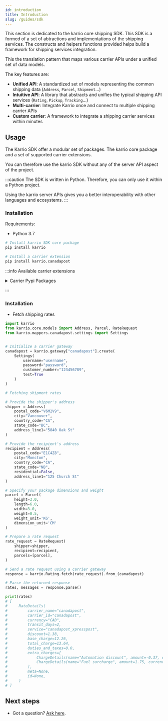 ```yaml
---
id: introduction
title: Introduction
slug: /guides/sdk
---
```


This section is dedicated to the karrio core shipping SDK. This SDK is a formed
of a set of abtractions and implementations of the shipping services. The constructs
and helpers functions provided helps build a framework for shipping services integration.

This the translation pattern that maps various carrier APIs under a unified set of
data models.


The key features are:

- **Unified API**: A standardized set of models representing the common shipping data (`Address`, `Parcel`, `Shipment`...)
- **Intuitive API**: A library that abstracts and unifies the typical shipping API services (`Rating`, `Pickup`, `Tracking`...)
- **Multi-carrier**: Integrate Karrio once and connect to multiple shipping carrier APIs
- **Custom carrier**: A framework to integrate a shipping carrier services within minutes


## Usage

The Karrio SDK offer a modular set of packages. The karrio core package and a set of
supported carrier extensions.

You can therefore use the karrio SDK without any of the server API aspect of the project.

:::caution
The SDK is written in Python. Therefore, you can only use it within a Python project.

Using the karrio server APIs gives you a better interoperability with other languages
and ecosystems.
:::


### Installation

Requirements:
- Python 3.7

```bash
# Install karrio SDK core package
pip install karrio

# Install a carrier extension
pip install karrio.canadapost
```

:::info Available carrier extensions

<details>
<summary>Carrier Pypi Packages</summary>

- `karrio.aramex`
- `karrio.australiapost`
- `karrio.canadapost`
- `karrio.canpar`
- `karrio.dhl-express`
- `karrio.dhl-universal`
- `karrio.dicom`
- `karrio.fedex`
- `karrio.purolator`
- `karrio.royalmail`
- `karrio.sendle`
- `karrio.sf-express`
- `karrio.tnt`
- `karrio.ups`
- `karrio.usps`
- `karrio.usps-international`
- `karrio.yanwen`
- `karrio.yunexpress`

</details>

:::


### Installation

- Fetch shipping rates

```python
import karrio
from karrio.core.models import Address, Parcel, RateRequest
from karrio.mappers.canadapost.settings import Settings


# Initialize a carrier gateway
canadapost = karrio.gateway["canadapost"].create(
    Settings(
        username="username",
        password="password",
        customer_number="123456789",
        test=True
    )
)

# Fetching shipment rates

# Provide the shipper's address
shipper = Address(
    postal_code="V6M2V9",
    city="Vancouver",
    country_code="CA",
    state_code="BC",
    address_line1="5840 Oak St"
)

# Provide the recipient's address
recipient = Address(
    postal_code="E1C4Z8",
    city="Moncton",
    country_code="CA",
    state_code="NB",
    residential=False,
    address_line1="125 Church St"
)

# Specify your package dimensions and weight
parcel = Parcel(
    height=3.0,
    length=6.0,
    width=3.0,
    weight=0.5,
    weight_unit='KG',
    dimension_unit='CM'
)

# Prepare a rate request
rate_request = RateRequest(
    shipper=shipper,
    recipient=recipient,
    parcels=[parcel],
)

# Send a rate request using a carrier gateway
response = karrio.Rating.fetch(rate_request).from_(canadapost)

# Parse the returned response
rates, messages = response.parse()

print(rates)
# [
#     RateDetails(
#         carrier_name="canadapost",
#         carrier_id="canadapost",
#         currency="CAD",
#         transit_days=2,
#         service="canadapost_xpresspost",
#         discount=1.38,
#         base_charge=12.26,
#         total_charge=13.64,
#         duties_and_taxes=0.0,
#         extra_charges=[
#             ChargeDetails(name="Automation discount", amount=-0.37, currency="CAD"),
#             ChargeDetails(name="Fuel surcharge", amount=1.75, currency="CAD"),
#         ],
#         meta=None,
#         id=None,
#     )
# ]
```


## Next steps

- Got a question? [Ask here](https://github.com/karrioapi/karrio/discussions).
